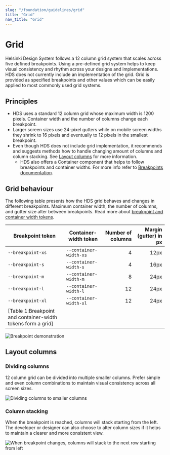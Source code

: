 ```yaml
---
slug: "/foundation/guidelines/grid"
title: "Grid"
nav_title: "Grid"
---
```



# Grid

<LeadParagraph>
  Helsinki Design System follows a 12 column grid system that scales across five defined breakpoints. Using a pre-defined grid system helps to keep visual consistency and rhythm across your designs and implementations.
</LeadParagraph>

<Notification label="Note about HDS Grid values!" className="siteNotification">
  HDS does not currently include an implementation of the grid. Grid is provided as specified breakpoints and other values which can be easily applied to most commonly used grid systems.
</Notification>

## Principles

- HDS uses a standard 12 column grid whose maximum width is 1200 pixels. Container width and the number of columns change each breakpoint.
- Larger screen sizes use 24-pixel gutters while on mobile screen widths they shrink to 16 pixels and eventually to 12 pixels in the smallest breakpoint.
- Even though HDS does not include grid implementation, it recommends and suggests methods how to handle changing amount of columns and column stacking. See [Layout columns](/guidelines/grid#layout-columns) for more information.
  - HDS also offers a Container component that helps to follow breakpoints and container widths. For more info refer to [Breakpoints documentation](/foundation/design-tokens/breakpoints).

## Grid behaviour

The following table presents how the HDS grid behaves and changes in different breakpoints. Maximum container width, the number of columns, and gutter size alter between breakpoints. Read more about [breakpoint and container width tokens](/design-tokens/breakpoints#tokens).

Breakpoint token  | Container-width token   | Number of columns | Margin (gutter) in px
----------------- |------------------------ |-----------------: |----------------------:
`--breakpoint-xs` | `--container-width-xs`  | 4                 | 12px
`--breakpoint-s`  | `--container-width-s`   | 4                 | 16px
`--breakpoint-m`  | `--container-width-m`   | 8                 | 24px
`--breakpoint-l`  | `--container-width-l`   | 12                | 24px
`--breakpoint-xl` | `--container-width-xl`  | 12                | 24px
[Table 1:Breakpoint and container-width tokens form a grid]|

<Image src="/images/foundation/guidelines/grid/breakpoint-demonstration.png" alt="Breakpoint demonstration" style="max-width:100%" viewable/>

## Layout columns

### Dividing columns

12 column grid can be divided into multiple smaller columns. Prefer simple and even column combinations to maintain visual consistency across all screen sizes.

<Image src="/images/foundation/guidelines/grid/layout-columns.png" alt="Dividing columns to smaller columns" style="max-width:100%" viewable/>

### Column stacking

When the breakpoint is reached, columns will stack starting from the left. The developer or designer can also choose to alter column sizes if it helps to maintain a clearer and more consistent view.

<Image src="/images/foundation/guidelines/grid/column-stacking.png" alt="When breakpoint changes, columns will stack to the next row starting from left" style="max-width:100%" viewable/>
